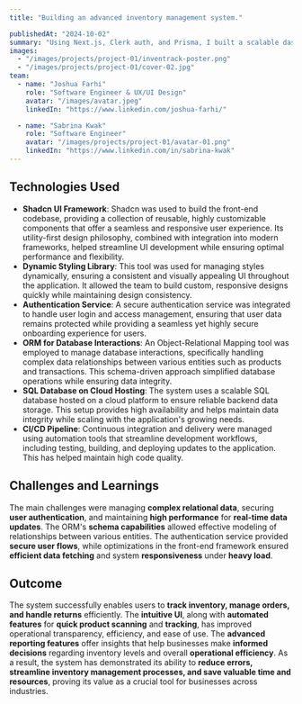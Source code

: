 ```yaml
---
title: "Building an advanced inventory management system."

publishedAt: "2024-10-02"
summary: "Using Next.js, Clerk auth, and Prisma, I built a scalable dashboard for inventory management."
images:
  - "/images/projects/project-01/inventrack-poster.png"
  - "/images/projects/project-01/cover-02.jpg"
team:
  - name: "Joshua Farhi"
    role: "Software Engineer & UX/UI Design"
    avatar: "/images/avatar.jpeg"
    linkedIn: "https://www.linkedin.com/joshua-farhi/"

  - name: "Sabrina Kwak"
    role: "Software Engineer"
    avatar: "/images/projects/project-01/avatar-01.png"
    linkedIn: "https://www.linkedin.com/in/sabrina-kwak"
---
```


## Technologies Used

- **Shadcn UI Framework**: Shadcn was used to build the front-end codebase, providing a collection of reusable, highly customizable components that offer a seamless and responsive user experience. Its utility-first design philosophy, combined with integration into modern frameworks, helped streamline UI development while ensuring optimal performance and flexibility.
- **Dynamic Styling Library**: This tool was used for managing styles dynamically, ensuring a consistent and visually appealing UI throughout the application. It allowed the team to build custom, responsive designs quickly while maintaining design consistency.
- **Authentication Service**: A secure authentication service was integrated to handle user login and access management, ensuring that user data remains protected while providing a seamless yet highly secure onboarding experience for users.
- **ORM for Database Interactions**: An Object-Relational Mapping tool was employed to manage database interactions, specifically handling complex data relationships between various entities such as products and transactions. This schema-driven approach simplified database operations while ensuring data integrity.
- **SQL Database on Cloud Hosting**: The system uses a scalable SQL database hosted on a cloud platform to ensure reliable backend data storage. This setup provides high availability and helps maintain data integrity while scaling with the application's growing needs.
- **CI/CD Pipeline**: Continuous integration and delivery were managed using automation tools that streamline development workflows, including testing, building, and deploying updates to the application. This has helped maintain high code quality.

## Challenges and Learnings

The main challenges were managing **complex relational data**, securing **user authentication**, and maintaining **high performance** for **real-time data updates**. The ORM's **schema capabilities** allowed effective modeling of relationships between various entities. The authentication service provided **secure user flows**, while optimizations in the front-end framework ensured **efficient data fetching** and system **responsiveness** under **heavy load**.

## Outcome

The system successfully enables users to **track inventory, manage orders, and handle returns** efficiently. The **intuitive UI**, along with **automated features** for **quick product scanning** and **tracking**, has improved operational transparency, efficiency, and ease of use. The **advanced reporting features** offer insights that help businesses make **informed decisions** regarding inventory levels and overall **operational efficiency**. As a result, the system has demonstrated its ability to **reduce errors, streamline inventory management processes, and save valuable time and resources**, proving its value as a crucial tool for businesses across industries.
